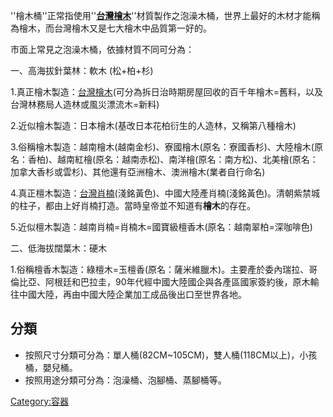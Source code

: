 {{Multiple issues|
{{Unreferenced|time=2022-01-01T22:22:36+00:00}}
{{Orphan|time=2022-01-01T22:22:36+00:00}}
}}
<nowiki>''檜木桶''正常指使用''</nowiki>'''[[紅檜|台灣檜木]]'''<nowiki>''</nowiki>材質製作之泡澡木桶，世界上最好的木材才能稱為檜木，而台灣檜木又是七大檜木中品質第一好的。


市面上常見之泡澡木桶，依據材質不同可分為：

一、高海拔針葉林：軟木 (松+柏+杉)

1.真正檜木製造：[[紅檜|台灣檜木]](可分為拆日治時期房屋回收的百千年檜木=舊料，以及台灣林務局人造林或風災漂流木=新料)

2.近似檜木製造：日本檜木(基改日本花柏衍生的人造林，又稱第八種檜木)

3.俗稱檜木製造：越南檜木(越南金杉)、寮國檜木(原名：寮國香杉)、大陸檜木(原名：香柏)、越南紅檜(原名：越南赤松)、南洋檜(原名：南方松)、北美檜(原名：加拿大香杉或雲杉)、其他還有亞洲檜木、澳洲檜木(業者自行命名)

4.真正檀木製造：[[台灣肖楠|台灣肖楠]](淺銘黃色)、中國大陸產肖楠(淺銘黃色)。清朝紫禁城的柱子，都由上好肖楠打造。當時皇帝並不知道有'''檜木'''的存在。

5.近似檀木製造：越南肖楠=肖楠木=國寶級檀香木(原名：越南翠柏=深咖啡色)


二、低海拔闊葉木：硬木

1.俗稱檀香木製造：綠檀木=玉檀香(原名：薩米維臘木)。主要產於委內瑞拉、哥倫比亞、阿根廷和巴拉圭，90年代經中國大陸國企與各產區國家簽約後，原木輸往中國大陸，再由中國大陸企業加工成品後出口至世界各地。


==分類==
* 按照尺寸分類可分為：單人桶(82CM~105CM)，雙人桶(118CM以上)，小孩桶，嬰兒桶。
* 按照用途分類可分為：泡澡桶、泡腳桶、蒸腳桶等。

[[Category:容器|Category:容器]]